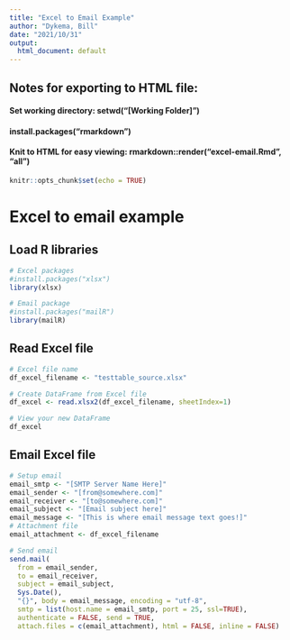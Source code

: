 ```yaml
---
title: "Excel to Email Example"
author: "Dykema, Bill"
date: "2021/10/31"
output:
  html_document: default
---
```


## Notes for exporting to HTML file:
#### Set working directory: setwd("[Working Folder]")
#### install.packages("rmarkdown")
#### Knit to HTML for easy viewing: rmarkdown::render("excel-email.Rmd", "all")

```r
knitr::opts_chunk$set(echo = TRUE)
```

# Excel to email example

## Load R libraries
```r

# Excel packages
#install.packages("xlsx")
library(xlsx)

# Email package
#install.packages("mailR")
library(mailR)

```

## Read Excel file
```r

# Excel file name
df_excel_filename <- "testtable_source.xlsx"

# Create DataFrame from Excel file
df_excel <- read.xlsx2(df_excel_filename, sheetIndex=1)

# View your new DataFrame
df_excel

```

## Email Excel file
```r

# Setup email
email_smtp <- "[SMTP Server Name Here]"
email_sender <- "[from@somewhere.com]"
email_receiver <- "[to@somewhere.com]"
email_subject <- "[Email subject here]"
email_message <- "[This is where email message text goes!]"
# Attachment file
email_attachment <- df_excel_filename

# Send email
send.mail(
  from = email_sender, 
  to = email_receiver, 
  subject = email_subject,
  Sys.Date(),
  "{}", body = email_message, encoding = "utf-8",
  smtp = list(host.name = email_smtp, port = 25, ssl=TRUE), 
  authenticate = FALSE, send = TRUE,
  attach.files = c(email_attachment), html = FALSE, inline = FALSE)

```